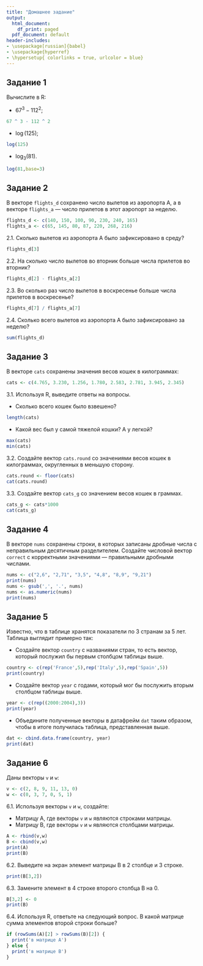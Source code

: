 ---
title: "Домашнее задание"
output:
  html_document:
    df_print: paged
  pdf_document: default
header-includes:
- \usepackage[russian]{babel}
- \usepackage{hyperref}
- \hypersetup{ colorlinks = true, urlcolor = blue}
---

## Задание 1

Вычислите в R:

* $67 ^ 3 - 112 ^ 2$;
```{r, echo=FALSE}
67 ^ 3 - 112 ^ 2
```
* $\log(125)$;
```{r, echo=FALSE}
log(125)
```
* $\log_3(81)$.
```{r, echo=FALSE}
log(81,base=3)
```

## Задание 2

В векторе `flights_d` сохранено число вылетов из аэропорта А, а в векторе `flights_a` — число прилетов в этот аэропорт за неделю.

```{r}
flights_d <- c(140, 150, 100, 90, 230, 240, 165)
flights_a <- c(65, 145, 80, 87, 220, 268, 216)
```

2.1. Сколько вылетов из аэропорта А было зафиксировано в среду?
```{r, echo=FALSE}
flights_d[3]
```
2.2.  На сколько число вылетов во вторник больше числа прилетов во вторник?
```{r, echo=FALSE}
flights_d[2] - flights_a[2]
```

2.3. Во сколько раз число вылетов в воскресенье больше числа прилетов в воскресенье?
```{r, echo=FALSE}
flights_d[7] / flights_a[7]
```

2.4. Сколько всего вылетов из аэропорта А было зафиксировано за неделю?
```{r, echo=FALSE}
sum(flights_d)
```

## Задание 3

В векторе `cats` сохранены значения весов кошек в килограммах:

```{r}
cats <- c(4.765, 3.230, 1.256, 1.780, 2.583, 2.781, 3.945, 2.345)
```

3.1. Используя R, выведите ответы на вопросы.

* Сколько всего кошек было взвешено?
```{r, echo=FALSE}
length(cats)
```
* Какой вес был у самой тяжелой кошки? А у легкой?
```{r, echo=FALSE}
max(cats)
min(cats)
```

3.2. Создайте вектор `cats.round` со значениями весов кошек в килограммах, округленных в меньшую сторону.
```{r, echo=FALSE}
cats.round <- floor(cats)
cat(cats.round)
```
3.3. Создайте вектор `cats_g` со значением весов кошек в граммах.
```{r, echo=FALSE}
cats_g <- cats*1000
cat(cats_g)
```

## Задание 4

В векторе `nums` сохранены строки, в которых записаны дробные числа с неправильным десятичным разделителем. Создайте числовой вектор `correct` с корректными значениями — правильными дробными числами.

```{r}
nums <- c("2,6", "2,71", "3,5", "4,8", "8,9", "9,21")
print(nums)
nums <- gsub(',', '.', nums)
nums <- as.numeric(nums)
print(nums)
```

## Задание 5

Известно, что в таблице хранятся показатели по 3 странам за 5 лет. Таблица выглядит примерно так:

\begin{table}[]
\centering
\begin{tabular}{|l|l|}
\hline
\textbf{country} & \textbf{year} \\ \hline
France           & 2000          \\ \hline
France           & 2001          \\ \hline
France           & 2002          \\ \hline
France           & 2003          \\ \hline
France           & 2004          \\ \hline
Italy            & 2000          \\ \hline
Italy            & 2001          \\ \hline
Italy            & 2002          \\ \hline
Italy            & 2003          \\ \hline
Italy            & 2004          \\ \hline
Spain            & 2000          \\ \hline
Spain            & 2001          \\ \hline
Spain            & 2002          \\ \hline
Spain            & 2003          \\ \hline
Spain            & 2004          \\ \hline
\end{tabular}
\end{table}

* Создайте вектор `country` с названиями стран, то есть вектор, который послужил бы первым столбцом таблицы выше.
```{r, echo=FALSE}
country <- c(rep('France',5),rep('Italy',5),rep('Spain',5))
print(country)
```
* Создайте вектор `year` с годами, который мог бы послужить вторым столбцом таблицы выше.
```{r, echo=FALSE}
year <- c(rep((2000:2004),3))
print(year)
```
* Объедините полученные векторы в датафрейм `dat` таким образом, чтобы в итоге получилась таблица, представленная выше.
```{r, echo=FALSE}
dat <- cbind.data.frame(country, year)
print(dat)
```
## Задание 6

Даны векторы `v` и `w`:

```{r}
v <- c(2, 8, 9, 11, 13, 0)
w <- c(0, 3, 7, 0, 5, 1)
```

6.1. Используя векторы `v` и `w`, создайте:

* Матрицу A, где векторы `v` и `w` являются строками матрицы. 
* Матрицу B, где векторы `v` и `w` являются столбцами матрицы.
```{r, echo=FALSE}
A <- rbind(v,w)
B <- cbind(v,w)
print(A)
print(B)
```
 

6.2. Выведите на экран элемент матрицы B в 2 столбце и 3 строке.
```{r, echo=FALSE}
print(B[3,2])
```
6.3. Замените элемент в 4 строке второго столбца B на 0.
```{r, echo=FALSE}
B[3,2] <- 0
print(B)
```
6.4. Используя R, ответьте на следующий вопрос. В какой матрице сумма элементов второй строки больше?
```{r, echo=FALSE}
if (rowSums(A)[2] > rowSums(B)[2]) {
  print('в матрице А')
} else {
  print('в матрице B')
}
```
